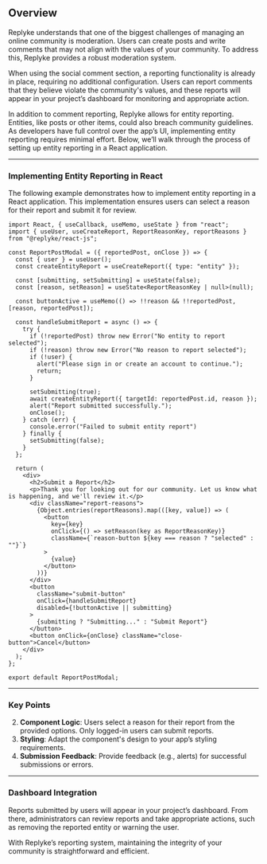 ## Overview
Replyke understands that one of the biggest challenges of managing an online community is moderation. Users can create posts and write comments that may not align with the values of your community. To address this, Replyke provides a robust moderation system.

When using the social comment section, a reporting functionality is already in place, requiring no additional configuration. Users can report comments that they believe violate the community's values, and these reports will appear in your project’s dashboard for monitoring and appropriate action.

In addition to comment reporting, Replyke allows for entity reporting. Entities, like posts or other items, could also breach community guidelines. As developers have full control over the app’s UI, implementing entity reporting requires minimal effort. Below, we’ll walk through the process of setting up entity reporting in a React application.

---

### Implementing Entity Reporting in React
The following example demonstrates how to implement entity reporting in a React application. This implementation ensures users can select a reason for their report and submit it for review.

```tsx
import React, { useCallback, useMemo, useState } from "react";
import { useUser, useCreateReport, ReportReasonKey, reportReasons } from "@replyke/react-js";

const ReportPostModal = ({ reportedPost, onClose }) => {
  const { user } = useUser();
  const createEntityReport = useCreateReport({ type: "entity" });

  const [submitting, setSubmitting] = useState(false);
  const [reason, setReason] = useState<ReportReasonKey | null>(null);

  const buttonActive = useMemo(() => !!reason && !!reportedPost, [reason, reportedPost]);

  const handleSubmitReport = async () => {
    try {
      if (!reportedPost) throw new Error("No entity to report selected");
      if (!reason) throw new Error("No reason to report selected");
      if (!user) {
        alert("Please sign in or create an account to continue.");
        return;
      }

      setSubmitting(true);
      await createEntityReport({ targetId: reportedPost.id, reason });
      alert("Report submitted successfully.");
      onClose();
    } catch (err) {
      console.error("Failed to submit entity report")
    } finally {
      setSubmitting(false);
    }
  };

  return (
    <div>
      <h2>Submit a Report</h2>
      <p>Thank you for looking out for our community. Let us know what is happening, and we'll review it.</p>
      <div className="report-reasons">
        {Object.entries(reportReasons).map(([key, value]) => (
          <button
            key={key}
            onClick={() => setReason(key as ReportReasonKey)}
            className={`reason-button ${key === reason ? "selected" : ""}`}
          >
            {value}
          </button>
        ))}
      </div>
      <button
        className="submit-button"
        onClick={handleSubmitReport}
        disabled={!buttonActive || submitting}
      >
        {submitting ? "Submitting..." : "Submit Report"}
      </button>
      <button onClick={onClose} className="close-button">Cancel</button>
    </div>
  );
};

export default ReportPostModal;
```

---

### Key Points
2. **Component Logic**: Users select a reason for their report from the provided options. Only logged-in users can submit reports.
3. **Styling**: Adapt the component's design to your app’s styling requirements.
4. **Submission Feedback**: Provide feedback (e.g., alerts) for successful submissions or errors.

---

### Dashboard Integration
Reports submitted by users will appear in your project’s dashboard. From there, administrators can review reports and take appropriate actions, such as removing the reported entity or warning the user.

With Replyke’s reporting system, maintaining the integrity of your community is straightforward and efficient.

